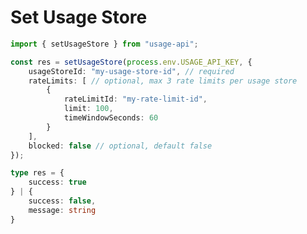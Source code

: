 # Set Usage Store

```ts
import { setUsageStore } from "usage-api";

const res = setUsageStore(process.env.USAGE_API_KEY, {
    usageStoreId: "my-usage-store-id", // required
    rateLimits: [ // optional, max 3 rate limits per usage store
        {
            rateLimitId: "my-rate-limit-id",
            limit: 100,
            timeWindowSeconds: 60
        }
    ],
    blocked: false // optional, default false
});

type res = {
    success: true
} | {
    success: false,
    message: string
}
```